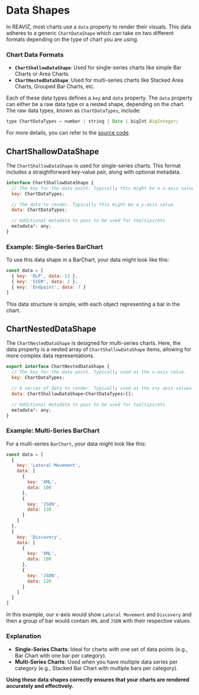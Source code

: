 # Data Shapes

In REAVIZ, most charts use a `data` property to render their visuals. 
This data adheres to a generic `ChartDataShape` which can take on two different formats depending on the type of chart you are using.

### Chart Data Formats

- **`ChartShallowDataShape`**: Used for single-series charts like simple Bar Charts or Area Charts.
- **`ChartNestedDataShape`**: Used for multi-series charts like Stacked Area Charts, Grouped Bar Charts, etc.


Each of these data types defines a `key` and `data` property. 
The `data` property can either be a raw data type or a nested shape, depending on the chart. 
The raw data types, known as `ChartDataTypes`, include:


```js
type ChartDataTypes = number | string | Date | bigInt.BigInteger;
```
For more details, you can refer to the [source code](https://github.com/reaviz/reaviz/blob/master/src/common/data/types.ts).

## ChartShallowDataShape

The `ChartShallowDataShape` is used for single-series charts. 
This format includes a straightforward key-value pair, along with optional metadata.

```js 
interface ChartShallowDataShape {
  // The key for the data point. Typically this might be a x-axis value.
  key: ChartDataTypes;

  // The data to render. Typically this might be a y-axis value.
  data: ChartDataTypes;

  // Additional metadata to pass to be used for tooltips/etc
  metadata?: any;
}
```

### Example: Single-Series BarChart

To use this data shape in a BarChart, your data might look like this:

```js
const data = [
  { key: 'DLP', data: 13 },
  { key: 'SIEM', data: 2 },
  { key: 'Endpoint', data: 7 }
]
```
This data structure is simple, with each object representing a bar in the chart.


## ChartNestedDataShape

The `ChartNestedDataShape` is designed for multi-series charts. 
Here, the data property is a nested array of `ChartShallowDataShape` items, allowing for more complex data representations.

```js
export interface ChartNestedDataShape {
  // The key for the data point. Typically used as the x-axis value.
  key: ChartDataTypes;

  // A series of data to render. Typically used as the x+y axis values.
  data: ChartShallowDataShape<ChartDataTypes>[];

  // Additional metadata to pass to be used for tooltips/etc
  metadata?: any;
}
```

### Example: Multi-Series BarChart
For a multi-series `BarChart`, your data might look like this:

```js
const data = [
  {
    key: 'Lateral Movement',
    data: [
      {
        key: 'XML',
        data: 100
      },
      {
        key: 'JSON',
        data: 120
      }
    ]
  },
  {
    key: 'Discovery',
    data: [
      {
        key: 'XML',
        data: 100
      },
      {
        key: 'JSON',
        data: 120
      }
    ]
  }
]
```

In this example, our x-axis would show `Lateral Movement` and `Discovery` and then
a group of bar would contain `XML` and `JSON` with their respective values.

### Explanation
- **Single-Series Charts**: Ideal for charts with one set of data points (e.g., Bar Chart with one bar per category).
- **Multi-Series Charts**: Used when you have multiple data series per category (e.g., Stacked Bar Chart with multiple bars per category).

**Using these data shapes correctly ensures that your charts are rendered accurately and effectively.**
